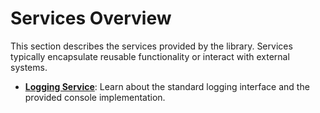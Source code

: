# Services Overview

This section describes the services provided by the library.
Services typically encapsulate reusable functionality or interact with external systems.

- **[Logging Service](./logging)**: Learn about the standard logging interface and the provided console implementation. 